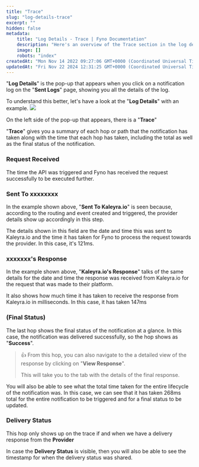 ```yaml
---
title: "Trace"
slug: "log-details-trace"
excerpt: ""
hidden: false
metadata:
    title: "Log Details - Trace | Fyno Documentation"
    description: "Here's an overview of the Trace section in the log details page."
    image: []
    robots: "index"
createdAt: "Mon Nov 14 2022 09:27:06 GMT+0000 (Coordinated Universal Time)"
updatedAt: "Fri Nov 22 2024 12:31:25 GMT+0000 (Coordinated Universal Time)"
---
```


"**Log Details**" is the pop-up that appears when you click on a notification log on the "**Sent Logs**" page, showing you all the details of the log.

To understand this better, let's have a look at the "**Log Details**" with an example.
![](/images/Trace-log.png)

On the left side of the pop-up that appears, there is a "**Trace**"

"**Trace**" gives you a summary of each hop or path that the notification has taken along with the time that each hop has taken, including the total as well as the final status of the notification.

### Request Received

The time the API was triggered and Fyno has received the request successfully to be executed further.

### Sent To xxxxxxxx

In the example shown above, "**Sent To Kaleyra.io**" is seen because, according to the routing and event created and triggered, the provider details show up accordingly in this step.

The details shown in this field are the date and time this was sent to Kaleyra.io and the time it has taken for Fyno to process the request towards the provider. In this case, it's 121ms.

### xxxxxxx's Response

In the example shown above, "**Kaleyra.io's Response**" talks of the same details for the date and time the response was received from Kaleyra.io for the request that was made to their platform.

It also shows how much time it has taken to receive the response from Kaleyra.io in milliseconds. In this case, it has taken 147ms

### (Final Status)

The last hop shows the final status of the notification at a glance. In this case, the notification was delivered successfully, so the hop shows as "**Success**".

> 👍 From this hop, you can also navigate to the a detailed view of the response by clicking on "**View Response**".
>
> This will take you to the tab with the details of the final response.

You will also be able to see what the total time taken for the entire lifecycle of the notification was. In this case, we can see that it has taken 268ms total for the entire notification to be triggered and for a final status to be updated.

### Delivery Status

This hop only shows up on the trace if and when we have a delivery response from the **Provider**

In case the **Delivery Status** is visible, then you will also be able to see the timestamp for when the delivery status was shared.
